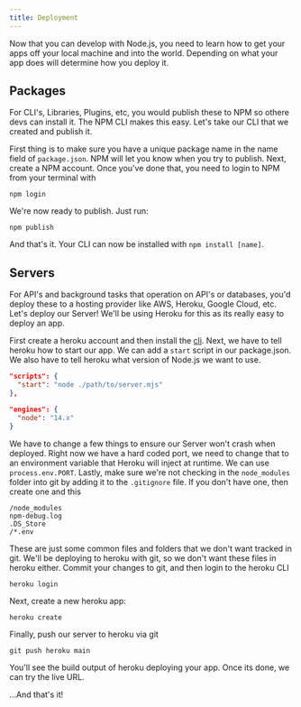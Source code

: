 ```yaml
---
title: Deployment
---
```

Now that you can develop with Node.js, you need to learn how to get
your apps off your local machine and into the world. Depending on what 
your app does will determine how you deploy it.

## Packages
For CLI's, Libraries, Plugins, etc, you would publish these to NPM so
othere devs can install it. The NPM CLI makes this easy. Let's take our
CLI that we created and publish it.

First thing is to make sure you have a unique package name in the name field of
`package.json`. NPM will let you know when you try to publish. Next, create a
NPM account. Once you've done that, you need to login to NPM from your terminal with

`npm login`

We're now ready to publish. Just run:

`npm publish` 

And that's it. Your CLI can now be installed with `npm install [name]`.

## Servers
For API's and background tasks that operation on API's or databases, you'd
deploy these to a hosting provider like AWS, Heroku, Google Cloud, etc.
Let's deploy our Server! We'll be using Heroku for this as its really easy
to deploy an app.

First create a heroku account and then install the [cli](https://devcenter.heroku.com/articles/heroku-cli).
Next, we have to tell heroku how to start our app. We can add a `start` script
in our package.json. We also have to tell heroku what version of Node.js we want to use.

```json
"scripts": {
  "start": "node ./path/to/server.mjs"
},

"engines": {
  "node": "14.x"
}
```

We have to change a few things to ensure our Server won't crash when deployed. Right now
we have a hard coded port, we need to change that to an environment variable that Heroku
will inject at runtime. We can use `process.env.PORT`. Lastly, make sure
we're not checking in the `node_modules` folder into git by adding it to the
`.gitignore` file. If you don't have one, then create one and this

```
/node_modules
npm-debug.log
.DS_Store
/*.env
```

These are just some common files and folders that we don't want tracked in git.
We'll be deploying to heroku with git, so we don't want these files in heroku either.
Commit your changes to git, and then login to the heroku CLI

`heroku login`

Next, create a new heroku app:

`heroku create`

Finally, push our server to heroku via git

`git push heroku main`

You'll see the build output of heroku deploying your app. Once its done, we can
try the live URL.

...And that's it!
